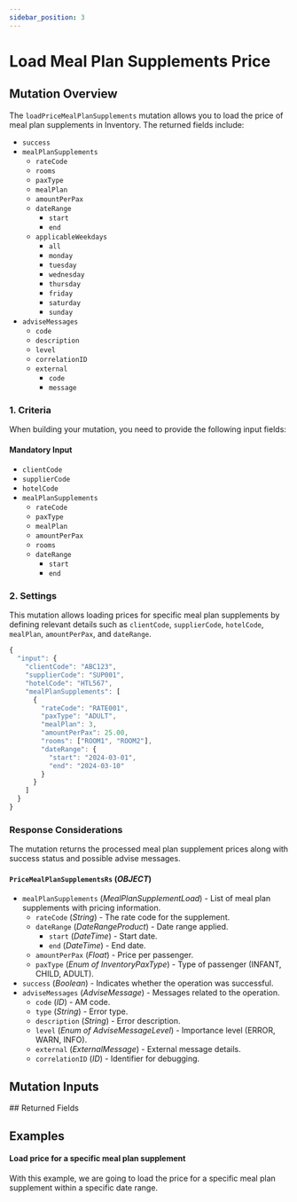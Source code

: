 ```yaml
---
sidebar_position: 3
---
```




# Load Meal Plan Supplements Price

## Mutation Overview

The `loadPriceMealPlanSupplements` mutation allows you to load the price of meal plan supplements in Inventory. The returned fields include:

* `success`
* `mealPlanSupplements`
    * `rateCode`
    * `rooms`
    * `paxType`
    * `mealPlan`
    * `amountPerPax`
    * `dateRange`
        * `start`
        * `end`
    * `applicableWeekdays`
        * `all`
        * `monday`
        * `tuesday`
        * `wednesday`
        * `thursday`
        * `friday`
        * `saturday`
        * `sunday`
* `adviseMessages`
    * `code`
    * `description`
    * `level`
    * `correlationID`
    * `external`
        * `code`
        * `message`

### 1. Criteria

When building your mutation, you need to provide the following input fields:

#### Mandatory Input
* `clientCode`
* `supplierCode`
* `hotelCode`
* `mealPlanSupplements`
    * `rateCode`
    * `paxType`
    * `mealPlan`
    * `amountPerPax`
    * `rooms`
    * `dateRange`
        * `start`
        * `end`

### 2. Settings

This mutation allows loading prices for specific meal plan supplements by defining relevant details such as `clientCode`, `supplierCode`, `hotelCode`, `mealPlan`, `amountPerPax`, and `dateRange`.

```js
{
  "input": {
    "clientCode": "ABC123",
    "supplierCode": "SUP001",
    "hotelCode": "HTL567",
    "mealPlanSupplements": [
      {
        "rateCode": "RATE001",
        "paxType": "ADULT",
        "mealPlan": 3,
        "amountPerPax": 25.00,
        "rooms": ["ROOM1", "ROOM2"],
        "dateRange": {
          "start": "2024-03-01",
          "end": "2024-03-10"
        }
      }
    ]
  }
}
```

### Response Considerations

The mutation returns the processed meal plan supplement prices along with success status and possible advise messages.

#### `PriceMealPlanSupplementsRs` (*OBJECT*)
* `mealPlanSupplements` (*MealPlanSupplementLoad*) - List of meal plan supplements with pricing information.
    * `rateCode` (*String*) - The rate code for the supplement.
    * `dateRange` (*DateRangeProduct*) - Date range applied.
        * `start` (*DateTime*) - Start date.
        * `end` (*DateTime*) - End date.
    * `amountPerPax` (*Float*) - Price per passenger.
    * `paxType` (*Enum of InventoryPaxType*) - Type of passenger (INFANT, CHILD, ADULT).
* `success` (*Boolean*) - Indicates whether the operation was successful.
* `adviseMessages` (*AdviseMessage*) - Messages related to the operation.
    * `code` (*ID*) - AM code.
    * `type` (*String*) - Error type.
    * `description` (*String*) - Error description.
    * `level` (*Enum of AdviseMessageLevel*) - Importance level (ERROR, WARN, INFO).
    * `external` (*ExternalMessage*) - External message details.
    * `correlationID` (*ID*) - Identifier for debugging.

## Mutation Inputs

<InventoryLoadPriceMealPlanSupplementsInput />
## Returned Fields

<PriceMealPlanSupplementsRs />


## Examples

#### Load price for a specific meal plan supplement

With this example, we are going to load the price for a specific meal plan supplement within a specific date range.

<GraphqlSample query={PriceMealplansSupplementsLoadMutation} variables={PriceMealplansSupplementsLoadVariables} />
